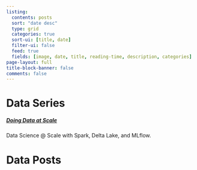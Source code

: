 ```yaml
---
listing:
  contents: posts
  sort: "date desc"
  type: grid
  categories: true
  sort-ui: [title, date]
  filter-ui: false
  feed: true
  fields: [image, date, title, reading-time, description, categories]
page-layout: full
title-block-banner: false
comments: false
---
```


# Data Series

##### [Doing Data at Scale](doingdata-series.html)
Data Science @ Scale with Spark, Delta Lake, and MLflow.

# Data Posts